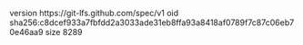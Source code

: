 version https://git-lfs.github.com/spec/v1
oid sha256:c8dcef933a7fbfdd2a3033ade31eb8ffa93a8418af0789f7c87c06eb70e46aa9
size 8289
